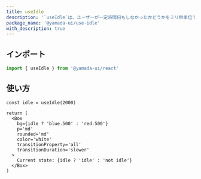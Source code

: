 ```yaml
---
title: useIdle
description: '`useIdle`は、ユーザーが一定時間何もしなかったかどうかをミリ秒単位で検出するカスタムフックです。'
package_name: '@yamada-ui/use-idle'
with_description: true
---
```


## インポート

```ts
import { useIdle } from '@yamada-ui/react'
```

## 使い方

```tsx functional=true
const idle = useIdle(2000)

return (
  <Box
    bg={idle ? 'blue.500' : 'red.500'}
    p='md'
    rounded='md'
    color='white'
    transitionProperty='all'
    transitionDuration='slower'
  >
    Current state: {idle ? 'idle' : 'not idle'}
  </Box>
)
```
